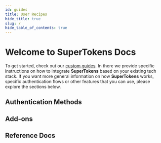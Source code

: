 ```yaml
---
id: guides
title: User Recipes
hide_title: true
slug: /
hide_table_of_contents: true
---
```



# Welcome to SuperTokens Docs

To get started, check out our [custom guides](/docs/guides/build). In there we provide specific instructions on how to integrate **SuperTokens** based on your existing tech stack. 
If you want more general information on how **SuperTokens** works, specific authentication flows or other features that you can use, please explore the sections below.

## Authentication Methods

<RecipeLayout mode="auth_modes" cols={3} />

## Add-ons

<RecipeLayout mode="add_ons" cols={2} />

## Reference Docs

<RecipeLayout mode="ref" cols={2} />


